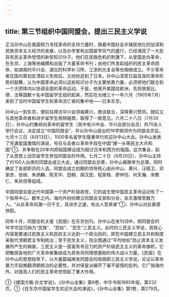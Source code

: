 ```yaml
---
---
---
```

title: 第三节组织中国同盟会，提出三民主义学说
---



正当孙中山在美国努力寻找革命的支持力量时，随着中国社会半殖民地化的加深和民族资本主义经济的发展，以及办学堂和出国留学风气的盛行，已经涌现了一大批具有民主革命觉悟的新型知识分子。他们在民族危机的刺激下，从爱国走向革命，在东京、上海等地编撰和出版了大量革命书刊；由他们所发起组织的民主革命团体，如湖南的华兴会、湖北的科学补习所、江浙的光复会等也相继成立。不少革命者在国内策划反清起义失败后，又纷纷逃到了日本。孙中山深受日益高涨的革命形势的鼓舞，认为中国革命必须以这些知识分子为主要依靠力量，必须把他们联合到一个大团体内以协调全国的革命运动。于是，他离开美国往欧洲，先将旅居比、德、法等国数十名中国留学生组织起来，然后在光绪三十一年六月（1905年7月）来到了当时中国留学生和革命流亡者的集中地——日本东京。

孙中山一到东京，便前往拜访华兴会领袖黄兴，商谈联合，深得黄兴赞同。随后又与其他革命者和进步留学生频频磋商，取得了一致意见。六月二十八日（7月30日），孙中山约集倾向革命的留学生（其中有兴中会、华兴会部分会员）共70余人举行会议，决定成立“中国同盟会”，并以孙中山提出的16字纲领作为同盟会宗旨。七月十三日（8月13日），1000多名留学生隆重举行欢迎孙中山大会。孙中山发表了充满爱国激情的演说，号召与会者以革命手段在中国“建一头等民主大共和国”①，并争取在20年内把祖国建设成为超过日本和西方的强国。这次集会，起了从思想上动员留学生参加同盟会的作用。七月二十日（8月20日），孙中山主持了约100人出席的同盟会成立大会，通过同盟会总章，孙中山被推举为总理，同时确定了各部职员的人选。同盟会成立初期的领导核心由孙中山、黄兴、汪精卫、邓家彦、张继、朱炳麟、陈天华、田桐、胡汉民、程家柽、廖仲恺、何天瀚、宋教仁、朱执信等组成。

中国同盟会是近代中国第一个资产阶级政党，它的诞生使中国民主革命运动有了一个指导中心。数年之内，海内外纷纷建立同盟会支部和分会，会员激增至数万人。“从此革命风潮一日千丈，其进步之速，有出人意表者”①，孙中山对此甚感快慰。

同年十月，同盟会机关报《民报》在东京创刊。孙中山在发刊词中，把同盟会的16字宗旨归纳为“民族”、“民权”、“民生”三民主义。此时的三民主义学说，其核心内容是要通过民族主义和民权主义达到一个政治目的，即在中国建立民主共和制度来取代清朝君主专制统治；至于民生主义，则企图通过“平均地权”防止资本主义发展所产生的祸害。三民主义是一面富有号召力的资产阶级民主主义的革命旗帜，它把散居各地的广大革命者集结成为具有共同理想基础的伟大战斗力量。《民报》在孙中山的思想指导下，以大量篇幅阐发同盟会的政纲即三民主义学说，论证以革命暴力手段推翻清朝统治的必要性，并对保皇派展开了毫不留情的批判。它广销海内外，对提高人们的民主革命觉悟起了重大作用。

①《建国方略·孙文学说》，《孙中山全集》第6卷，中华书局1985年版，第232页。①《在东京中国留学生欢迎大会的演说》，《孙中山全集》第1卷，第279页。